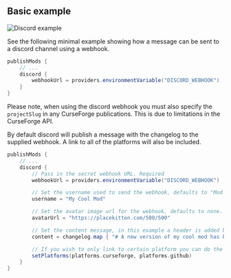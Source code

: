 ## Basic example

![Discord example](/images/discord_example.png)

See the following minimal example showing how a message can be sent to a discord channel using a webhook.

```groovy
publishMods {
    // ...
    discord {
        webhookUrl = providers.environmentVariable("DISCORD_WEBHOOK")
    }
}
```

Please note, when using the discord webhook you must also specify the `projectSlug` in any CurseForge publications. This is due to limitations in the CurseForge API.

By default discord will publish a message with the changelog to the supplied webhook. A link to all of the platforms will also be included.

```groovy
publishMods {
    // ...
    discord {
        // Pass in the secret webhook URL. Required
        webhookUrl = providers.environmentVariable("DISCORD_WEBHOOK")

        // Set the username used to send the webhook, defaults to "Mod Publish Plugin"
        username = "My Cool Mod"

        // Set the avatar image url for the webhook, defaults to none.
        avatarUrl = "https://placekitten.com/500/500"

        // Set the content message, in this example a header is added before the changelog. Defaults to just the changelog
        content = changelog.map { "# A new version of my cool mod has been released! \n" + it}

        // If you wish to only link to certain platform you can do the following
        setPlatforms(platforms.curseforge, platforms.github)
    }
}
```